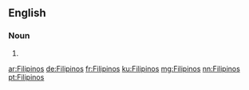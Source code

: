 ==English==

===Noun===
{{head|en|noun plural form}}

# {{plural of|Filipino|lang=en}}

[[ar:Filipinos]]
[[de:Filipinos]]
[[fr:Filipinos]]
[[ku:Filipinos]]
[[mg:Filipinos]]
[[nn:Filipinos]]
[[pt:Filipinos]]